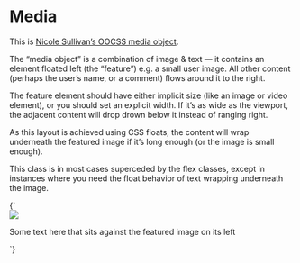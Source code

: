 
<Meta title="Layout/Media" />

# Media

This is [Nicole Sullivan’s OOCSS media object](http:www.stubbornella.org/content/2010/06/25/the-media-object-saves-hundreds-of-lines-of-code/).

The “media object” is a combination of image & text — it contains an element floated left (the “feature”) e.g. a small user image. All other content (perhaps the user’s name, or a comment) flows around it to the right.

The feature element should have either implicit size (like an image or video element), or you should set an explicit width. If it’s as wide as the viewport, the adjacent content will drop drown below it instead of ranging right.

As this layout is achieved using CSS floats, the content will wrap underneath the featured image if it’s long enough (or the image is small enough).

This class is in most cases superceded by the flex classes, except in instances where you need the float behavior of text wrapping underneath the image.

<Canvas>
  <Story name="Media">
    {`
      <div class="l-media">
        <img class="l-media__feature" src="https://placekitten.com/300/300"/>
        <p>Some text here that sits against the featured image on its left</p>
      </div>
    `}
  </Story>
</Canvas>
